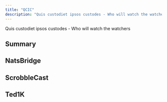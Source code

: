 ```yaml
---
title: "QCIC"
description: "Quis custodiet ipsos custodes - Who will watch the watchers"
---
```



Quis custodiet ipsos custodes - Who will watch the watchers


## Summary

  <Summary />

## NatsBridge

  <Messages pollInterval={5000} maxRows={4}/>

## ScrobbleCast

  <ScrobbleCheck />

## Ted1K 

  <Tedcheck />

